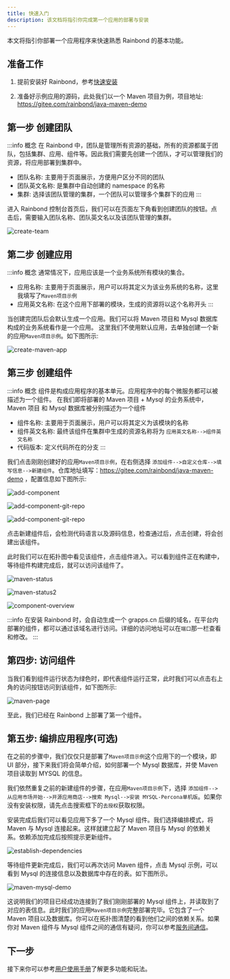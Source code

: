```yaml
---
title: 快速入门
description: 该文档将指引你完成第一个应用的部署与安装
---
```


本文将指引你部署一个应用程序来快速熟悉 Rainbond 的基本功能。

## 准备工作


1. 提前安装好 Rainbond，参考[快速安装](/docs/quick-start/quick-install)

2. 准备好示例应用的源码，此处我们以一个 Maven 项目为例，项目地址: https://gitee.com/rainbond/java-maven-demo

## 第一步 创建团队

:::info 概念
在 Rainbond 中，团队是管理所有资源的基础，所有的资源都属于团队，包括集群、应用、组件等。因此我们需要先创建一个团队，才可以管理我们的资源，将应用部署到集群中。

- 团队名称: 主要用于页面展示，方便用户区分不同的团队
- 团队英文名称: 是集群中自动创建的 namespace 的名称
- 集群: 选择该团队管理的集群，一个团队可以管理多个集群下的应用
:::

进入 Rainbond 控制台首页后，我们可以在页面左下角看到创建团队的按钮。点击后，需要输入团队名称、团队英文名以及该团队管理的集群。

![create-team](https://grstatic.oss-cn-shanghai.aliyuncs.com/docs/5.7/docs/quick-start/create-team.jpg)

## 第二步 创建应用

:::info 概念
通常情况下，应用应该是一个业务系统所有模块的集合。

- 应用名称: 主要用于页面展示，用户可以将其定义为该业务系统的名称，这里我填写了`Maven项目示例`
- 应用英文名称: 在这个应用下部署的模块，生成的资源将以这个名称开头
:::

当创建完团队后会默认生成一个应用。我们可以将 Maven 项目和 Mysql 数据库构成的业务系统看作是一个应用。
这里我们不使用默认应用，去单独创建一个新的应用`Maven项目示例`。如下图所示:

![create-maven-app](https://grstatic.oss-cn-shanghai.aliyuncs.com/docs/5.7/docs/quick-start/create-maven-app.jpg)

## 第三步 创建组件

:::info 概念
组件是构成应用程序的基本单元。应用程序中的每个微服务都可以被描述为一个组件。 在我们即将部署的 Maven 项目 + Mysql 的业务系统中， Maven 项目 和 Mysql 数据库被分别描述为一个组件

- 组件名称: 主要用于页面展示，用户可以将其定义为该模块的名称
- 组件英文名称: 最终该组件在集群中生成的资源名称将为 `应用英文名称-->组件英文名称`
- 代码版本: 定义代码所在的分支
:::

我们点击刚刚创建好的应用`Maven项目示例`，在右侧选择 `添加组件-->自定义仓库-->填写信息-->新建组件`。仓库地址填写：https://gitee.com/rainbond/java-maven-demo ，配置信息如下图所示:
 
![add-component](https://grstatic.oss-cn-shanghai.aliyuncs.com/docs/5.7/docs/quick-start/add-component.jpg)

![add-component-git-repo](https://grstatic.oss-cn-shanghai.aliyuncs.com/docs/5.7/docs/quick-start/add-component-git-repo.jpg)

![add-component-git-repo](https://grstatic.oss-cn-shanghai.aliyuncs.com/docs/5.7/docs/quick-start/add-component-git-repo2.jpg)



点击新建组件后，会检测代码语言以及源码信息，检查通过后，点击创建，将会创建出该组件。

此时我们可以在拓扑图中看见该组件，点击组件进入。可以看到组件正在构建中，等待组件构建完成后，就可以访问该组件了。

![maven-status](https://grstatic.oss-cn-shanghai.aliyuncs.com/docs/5.7/docs/quick-start/maven-status.jpg)

![maven-status2](https://grstatic.oss-cn-shanghai.aliyuncs.com/docs/5.7/docs/quick-start/maven-status2.jpg)

![component-overview](https://grstatic.oss-cn-shanghai.aliyuncs.com/docs/5.7/docs/quick-start/component-overview.jpg)

:::info
在安装 Rainbond 时，会自动生成一个 grapps.cn 后缀的域名，在平台内部署的组件，都可以通过该域名进行访问。详细的访问地址可以在`端口`那一栏查看和修改。
:::

## 第四步: 访问组件

当我们看到组件运行状态为绿色时，即代表组件运行正常，此时我们可以点击右上角的访问按钮访问到该组件，如下图所示:

![maven-page](https://grstatic.oss-cn-shanghai.aliyuncs.com/docs/5.7/docs/quick-start/maven-page.jpg)

至此，我们已经在 Rainbond 上部署了第一个组件。

## 第五步: 编排应用程序(可选)

在之前的步骤中，我们仅仅只是部署了`Maven项目示例`这个应用下的一个模块，即 UI 部分，接下来我们将会简单介绍，如何部署一个 Mysql 数据库，并使 Maven 项目读取到 MYSQL 的信息。

我们依然重复之前的新建组件的步骤，在应用`Maven项目示例`下，选择 `添加组件-->从应用市场开始-->开源应用商店-->搜索 Mysql-->安装 MYSQL-Percona单机版`。如果你没有安装权限，请先点击搜索框下的`去授权`获取权限。

安装完成后我们可以看见应用下多了一个 Mysql 组件。我们选择编排模式，将 Maven 与 Mysql 连接起来。这样就建立起了 Maven 项目与 Mysql 的依赖关系。依赖添加完成后按照提示更新组件。

![establish-dependencies](https://grstatic.oss-cn-shanghai.aliyuncs.com/docs/5.7/docs/quick-start/establish-dependencies.jpg)

等待组件更新完成后，我们可以再次访问 Maven 组件，点击 Mysql 示例，可以看到 Mysql 的连接信息以及数据库中存在的表。如下图所示。

![maven-mysql-demo](https://grstatic.oss-cn-shanghai.aliyuncs.com/docs/5.7/docs/quick-start/maven-mysql-demo.jpg)

这说明我们的项目已经成功连接到了我们刚刚部署的 Mysql 组件上，并读取到了对应的表信息。此时我们的应用`Maven项目示例`完整部署完毕。它包含了一个 Maven 项目以及数据库。你可以在拓扑图清楚的看到他们之间的依赖关系。如果你对 Maven 组件与 Mysql 组件之间的通信有疑问，你可以参考[服务间通信](/docs/use-manual/component-manage/component-connection/regist_and_discover)。

## 下一步

接下来你可以参考[用户使用手册](/docs/use-manual/)了解更多功能和玩法。
